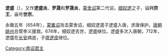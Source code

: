 {{unreferenced|time=2012-2-17}}
{{Emperorcn box
|图像=
|图说=
|名称=兴宗王
|姓名=逻盛
|庙号=世宗
|谥号=兴宗王
|尊号=
|政权=[[南诏|南诏]]
|前任=奇嘉王[[细奴逻|细奴逻]]
|继任=威成王[[盛逻皮|盛逻皮]]
|陵墓=
|出生日期=634年
|逝世日期=712年
|在位=674年－712年
|父=奇嘉王细奴逻
|母=
|子=
|年号=
}}
'''逻盛'''（{{bd|634年||712年|}}），又作'''逻盛炎'''、'''罗晟'''和'''罗晟炎'''，[[蒙舍诏|蒙舍诏]]第二代诏，[[细奴逻|细奴逻]]之子，谥'''兴宗王'''，庙号'''世宗'''。

永徽五年（654年），[[蒙巂诏|蒙巂诏]]攻击蒙舍诏，细奴逻遣子逻盛入唐，求唐保护。[[唐朝|唐朝]][[姚州|姚州]]总管李义援救。674年，细奴逻去世，逻盛继位。逻盛多次入唐朝，712年，逻盛在[[长安|长安]]病逝，子[[盛逻皮|盛逻皮]]继位。

{{中国皇帝|[[细奴逻|细奴逻]]|[[盛逻皮|盛逻皮]]|[[六诏君主列表|蒙舍诏王]]|674年—712年}}

{{南詔君主}}
{{六詔君主}}
[[Category:南诏君主|Category:南诏君主]]